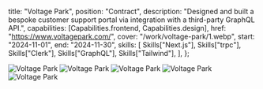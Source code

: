 
  title: "Voltage Park",
  position: "Contract",
  description:
    "Designed and built a bespoke customer support portal via integration with a third-party GraphQL API.",
  capabilities: [Capabilities.frontend, Capabilities.design],
  href: "https://www.voltagepark.com/",
  cover: "/work/voltage-park/1.webp",
  start: "2024-11-01",
  end: "2024-11-30",
  skills: [
    Skills["Next.js"],
    Skills["trpc"],
    Skills["Clerk"],
    Skills["GraphQL"],
    Skills["Tailwind"],
  ],
};

![Voltage Park](/work/voltage-park/1.webp "Voltage Park project")
![Voltage Park](/work/voltage-park/2.webp "Voltage Park project")
![Voltage Park](/work/voltage-park/3.webp "Voltage Park project")
![Voltage Park](/work/voltage-park/4.webp "Voltage Park project")
![Voltage Park](/work/voltage-park/5.webp "Voltage Park project")
